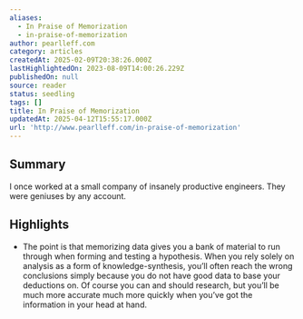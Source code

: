 ```yaml
---
aliases:
  - In Praise of Memorization
  - in-praise-of-memorization
author: pearlleff.com
category: articles
createdAt: 2025-02-09T20:38:26.000Z
lastHighlightedOn: 2023-08-09T14:00:26.229Z
publishedOn: null
source: reader
status: seedling
tags: []
title: In Praise of Memorization
updatedAt: 2025-04-12T15:55:17.000Z
url: 'http://www.pearlleff.com/in-praise-of-memorization'
---
```

## Summary

I once worked at a small company of insanely productive engineers. They were geniuses by any account.

## Highlights

- The point is that memorizing data gives you a bank of material to run through when forming and testing a hypothesis. When you rely solely on analysis as a form of knowledge-synthesis, you’ll often reach the wrong conclusions simply because you do not have good data to base your deductions on. Of course you can and should research, but you’ll be much more accurate much more quickly when you’ve got the information in your head at hand.
